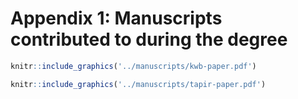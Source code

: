 \newpage

# Appendix 1: Manuscripts contributed to during the degree {-}

```r
knitr::include_graphics('../manuscripts/kwb-paper.pdf')
```

```r
knitr::include_graphics('../manuscripts/tapir-paper.pdf')
```
